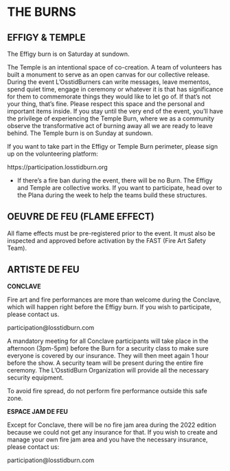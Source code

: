 # THE BURNS {-}

<h2><span>EFFIGY & TEMPLE</span></h2> 

The Effigy burn is on Saturday at sundown.

The Temple is an intentional space of co-creation. A team of volunteers has built a monument to serve as an open canvas for our collective release. During the event L’OsstidBurners can write messages, leave mementos, spend quiet time, engage in ceremony or whatever it is that has significance for them to commemorate things they would like to let go of. If that’s not your thing, that’s fine. Please respect this space and the personal and important items inside. If you stay until the very end of the event, you’ll have the privilege of experiencing the Temple Burn, where we as a community observe the transformative act of burning away all we are ready to leave behind. The Temple burn is on Sunday at sundown.

If you want to take part in the Effigy or Temple Burn perimeter, please sign up on the volunteering platform: 

https://participation.losstidburn.org

* If there’s a fire ban during the event, there will be no Burn. The Effigy and Temple are collective works. If you want to participate, head over to the Plana during the week to help the teams build these structures.


<h2><span> OEUVRE DE FEU (FLAME EFFECT) </h2></span>

All flame effects must be pre-registered prior to the event. It must also be inspected and approved before activation by the FAST (Fire Art Safety Team).

<h2><span> ARTISTE DE FEU </h2></span>


**CONCLAVE**  

Fire art and fire performances are more than welcome during the Conclave, which will happen right before the Effigy burn. If you wish to participate, please contact us.

participation@losstidburn.com

A mandatory meeting for all Conclave participants will take place in the afternoon (3pm-5pm) before the Burn for a security class to make sure everyone is covered by our insurance. They will then meet again 1 hour before the show. A security team will be present during the entire fire ceremony. The L’OsstidBurn Organization will provide all the necessary security equipment.

To avoid fire spread, do not perform fire performance outside this safe zone.

**ESPACE JAM DE FEU**

Except for Conclave, there will be no fire jam area during the 2022 edition because we could not get any insurance for that. If you wish to create and manage your own fire jam area and you have the necessary insurance, please contact us:

participation@losstidburn.com
